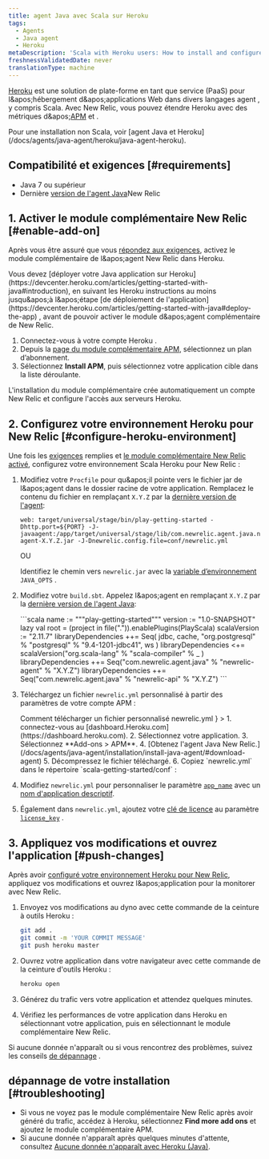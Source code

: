 ```yaml
---
title: agent Java avec Scala sur Heroku
tags:
  - Agents
  - Java agent
  - Heroku
metaDescription: 'Scala with Heroku users: How to install and configure the Java agent for your APM add-on.'
freshnessValidatedDate: never
translationType: machine
---
```


[Heroku](https://devcenter.heroku.com/articles/newrelic) est une solution de plate-forme en tant que service (PaaS) pour l&amp;apos;hébergement d&amp;apos;applications Web dans divers langages agent , y compris Scala. Avec New Relic, vous pouvez étendre Heroku avec des métriques d&amp;apos;[APM](/docs/apm/new-relic-apm) et [<InlinePopover type="browser" />](/docs/browser/new-relic-browser).

<Callout variant="tip">
  Pour une installation non Scala, voir [agent Java et Heroku](/docs/agents/java-agent/heroku/java-agent-heroku).
</Callout>

## Compatibilité et exigences [#requirements]

* Java 7 ou supérieur
* Dernière [version de l&apos;agent Java](/docs/release-notes/agent-release-notes/java-release-notes)New Relic

## 1. Activer le module complémentaire New Relic [#enable-add-on]

Après vous être assuré que vous [répondez aux exigences](#requirements), activez le module complémentaire de l&amp;apos;agent New Relic dans Heroku.

<Callout variant="caution">
  Vous devez [déployer votre Java application sur Heroku](https://devcenter.heroku.com/articles/getting-started-with-java#introduction), en suivant les Heroku instructions au moins jusqu&amp;apos;à l&amp;apos;étape [de déploiement de l&apos;application](https://devcenter.heroku.com/articles/getting-started-with-java#deploy-the-app) , avant de pouvoir activer le module d&amp;apos;agent complémentaire de New Relic.
</Callout>

1. Connectez-vous à votre compte Heroku .
2. Depuis la [page du module complémentaire APM](https://elements.heroku.com/addons/newrelic#pricing), sélectionnez un plan d’abonnement.
3. Sélectionnez <DNT>**Install APM**</DNT>, puis sélectionnez votre application cible dans la liste déroulante.

L&apos;installation du module complémentaire crée automatiquement un compte New Relic et configure l&apos;accès aux serveurs Heroku.

## 2. Configurez votre environnement Heroku pour New Relic [#configure-heroku-environment]

Une fois les [exigences](#requirements) remplies et [le module complémentaire New Relic activé](#enable-add-on), configurez votre environnement Scala Heroku pour New Relic :

1. Modifiez votre `Procfile` pour qu&amp;apos;il pointe vers le fichier jar de l&amp;apos;agent dans le dossier racine de votre application. Remplacez le contenu du fichier en remplaçant `X.Y.Z` par la [dernière version de l&apos;agent](/docs/agents/java-agent/getting-started/java-release-notes):

   ```procfile
   web: target/universal/stage/bin/play-getting-started -Dhttp.port=${PORT} -J-javaagent:/app/target/universal/stage/lib/com.newrelic.agent.java.newrelic-agent-X.Y.Z.jar -J-Dnewrelic.config.file=conf/newrelic.yml
   ```

   OU

   Identifiez le chemin vers `newrelic.jar` avec la [variable d’environnement](https://devcenter.heroku.com/articles/config-vars) `JAVA_OPTS` .

2. Modifiez votre `build.sbt`. Appelez l&amp;apos;agent en remplaçant `X.Y.Z` par la [dernière version de l&apos;agent Java](/docs/agents/java-agent/getting-started/java-release-notes):

   <CollapserGroup>
     <Collapser id="build-sbt" title="Construction personnalisée.sbt">
       ```scala
       name := """play-getting-started"""
       version := "1.0-SNAPSHOT"
       lazy val root = (project in file(".")).enablePlugins(PlayScala)
       scalaVersion := "2.11.7"
       libraryDependencies ++= Seq(
           jdbc,
           cache,
           "org.postgresql" % "postgresql" % "9.4-1201-jdbc41",
           ws
       )
       libraryDependencies <+= scalaVersion("org.scala-lang" % "scala-compiler" % _ )
       libraryDependencies ++= Seq("com.newrelic.agent.java" % "newrelic-agent" % "X.Y.Z")
       libraryDependencies ++= Seq("com.newrelic.agent.java" % "newrelic-api" % "X.Y.Z")
       ```
     </Collapser>
   </CollapserGroup>

3. Téléchargez un fichier `newrelic.yml` personnalisé à partir des paramètres de votre compte APM :

   <CollapserGroup>
     <Collapser
       id="customized-yml"
       title={<>Comment télécharger un fichier personnalisé <InlineCode>
         newrelic.yml
       </InlineCode></>
       }
     >
       1. connectez-vous au [dashboard.Heroku.com](https://dashboard.heroku.com).
       2. Sélectionnez votre application.
       3. Sélectionnez <DNT>**Add-ons &gt; APM**</DNT>.
       4. [Obtenez l&apos;agent Java New Relic.](/docs/agents/java-agent/installation/install-java-agent/#download-agent)
       5. Décompressez le fichier téléchargé.
       6. Copiez `newrelic.yml` dans le répertoire `scala-getting-started/conf` :
     </Collapser>
   </CollapserGroup>

4. Modifiez `newrelic.yml` pour personnaliser le paramètre [`app_name`](/docs/agents/java-agent/configuration/java-agent-configuration-config-file#cfg-app_name) avec un [nom d&apos;application descriptif](/docs/agents/manage-apm-agents/app-naming/name-your-application).

5. Également dans `newrelic.yml`, ajoutez votre [clé de licence](/docs/apis/intro-apis/new-relic-api-keys/#ingest-license-key) au paramètre [`license_key`](/docs/agents/java-agent/configuration/java-agent-configuration-config-file#cfg-license_key) .

## 3. Appliquez vos modifications et ouvrez l&apos;application [#push-changes]

Après avoir [configuré votre environnement Heroku pour New Relic](#configure-heroku-environment), appliquez vos modifications et ouvrez l&amp;apos;application pour la monitorer avec New Relic.

1. Envoyez vos modifications au dyno avec cette commande de la ceinture à outils Heroku :

   ```bash
   git add .
   git commit -m 'YOUR COMMIT MESSAGE'
   git push heroku master
   ```

2. Ouvrez votre application dans votre navigateur avec cette commande de la ceinture d&apos;outils Heroku :

   ```bash
   heroku open
   ```

3. Générez du trafic vers votre application et attendez quelques minutes.

4. Vérifiez les performances de votre application dans Heroku en sélectionnant votre application, puis en sélectionnant le module complémentaire New Relic.

Si aucune donnée n&apos;apparaît ou si vous rencontrez des problèmes, suivez les conseils [de dépannage](#troubleshooting) .

## dépannage de votre installation [#troubleshooting]

* Si vous ne voyez pas le module complémentaire New Relic après avoir généré du trafic, accédez à Heroku, sélectionnez <DNT>**Find more add ons**</DNT> et ajoutez le module complémentaire APM.
* Si aucune donnée n&apos;apparaît après quelques minutes d&apos;attente, consultez [Aucune donnée n&apos;apparaît avec Heroku (Java)](/docs/agents/java-agent/heroku/no-data-appears-heroku-java).